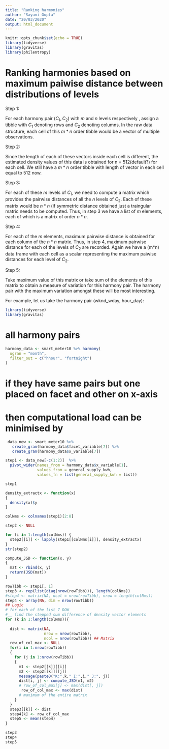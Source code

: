 ```yaml
---
title: "Ranking harmonies"
author: "Sayani Gupta"
date: "20/03/2020"
output: html_document
---
```


```r
knitr::opts_chunk$set(echo = TRUE)
library(tidyverse)
library(gravitas)
library(philentropy)
```

# Ranking harmonies based on maximum paiwise distance between distributions of levels

Step 1:

For each harmony pair ($C_1, C_2$) with $m$ and $n$ levels respectively , assign a tibble with $C_1$ denoting rows and $C_2$ denoting columns. In the raw data structure, each cell of this $m*n$ order tibble would be a vector of multiple observations.

Step 2:

Since the length of each of these vectors inside each cell is different, the estimated density values of this data is obtained for n = 512(default?) for each cell. We still have a  $m*n$ order tibble with length of vector in each cell equal to 512 now.


Step 3:

For each of these $m$ levels of $C_1$, we need to compute a matrix which provides the pairwise distances of all the $n$ levels of $C_2$. Each of these matrix would be $n*n$ (if symmetric distance obtained just a traingular matric needs to be computed. Thus, in step 3 we have a list of $m$ elements, each of which is a matrix of order $n*n$.

Step 4:

For each of the  $m$ elements, maximum pairwise distance is obtained for each column of the $n*n$ matrix.  Thus, in step 4, maximum pairwise distance for each of the levels of $C_2$ are recorded. Again we have a (m*n) data frame with each cell as a scalar representing the maximum paiwise distances for each level of $C_2$.

Step 5:

Take maximum value of this matrix or take sum of the elements of this matrix to obtain a measure of variation for this harmony pair. The harmony pair with the maximum variation amongst these will be most interesting.

For example, let us take the harmony pair (wknd_wday, hour_day):

```r
library(tidyverse)
library(gravitas)
```

# all harmony pairs
```r
harmony_data <- smart_meter10 %>% harmony(
  ugran = "month",
  filter_out = c("hhour", "fortnight")
) 
```

# if they have same pairs but one placed on facet and other on x-axis
# then computational load can be minimised by  




```r
 data_new <- smart_meter10 %>% 
   create_gran(harmony_data$facet_variable[7]) %>%
   create_gran(harmony_data$x_variable[7]) 
```

```r
step1 <- data_new[-c(1:2)]  %>% 
  pivot_wider(names_from = harmony_data$x_variable[1],
              values_from = general_supply_kwh,
              values_fn = list(general_supply_kwh = list))

step1
```

```r
density_extractx <- function(x)
{
  density(x)$y
}

colNms <- colnames(step1)[2:8]

step2 <- NULL

for (i in 1:length(colNms)) {
  step2[[i]] <- lapply(step1[[colNms[i]]], density_extractx)
}
str(step2)
```


```r
compute_JSD <- function(x, y)
{
  mat <- rbind(x, y)
  return(JSD(mat))
}

rowTibb <- step1[, 1]
step3 <- rep(list(diag(nrow(rowTibb))), length(colNms))
#step4 <- matrix(NA, ncol = nrow(rowTibb), nrow = length(colNms))
step4 <- array(NA, dim = nrow(rowTibb))
## Logic
# for each of the list 7 DOW
#__ find the stepped sum difference of density vector elements
for (k in 1:length(colNms)){
  
  dist <- matrix(NA, 
                 nrow = nrow(rowTibb),
                 ncol = nrow(rowTibb)) ## Matrix
  row_of_col_max <- NULL
  for(i in 1:nrow(rowTibb))
  {
    for (j in 1:nrow(rowTibb))
    {
      m1 <- step2[[k]][[i]]
      m2 <- step2[[k]][[j]]
      message(paste0("K:",k," I:",i," J:", j))
      dist[i, j] <- compute_JSD(m1, m2)
      # row_of_col_max[j] <- max(dist[, j]) 
       row_of_col_max <- max(dist)  
      # maximum of the entire matrix
    }
  }
  step3[[k]] <- dist
  step4[k] <- row_of_col_max
  step5 <- mean(step4)
}

step3
step4
step5
```

